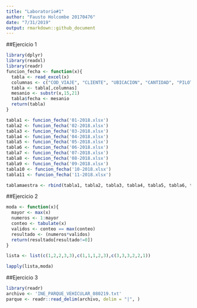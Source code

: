 ```yaml
---
title: "Laboratorio#1"
author: "Fausto Holcombe 20170476"
date: "7/31/2019"
output: rmarkdown::github_document
---
```

##Ejercicio 1
```r
library(dplyr)
library(readxl)
library(readr)
funcion_fecha <- function(x){
  tabla <- read_excel(x)
  columnas <- c("COD_VIAJE", "CLIENTE", "UBICACION", "CANTIDAD", "PILOTO", "Q", "CREDITO", "UNIDAD")
  tabla <- tabla[,columnas]
  mesanio <- substr(x,15,21)
  tabla$fecha <- mesanio
  return(tabla)
}

tabla1 <- funcion_fecha('01-2018.xlsx')
tabla2 <- funcion_fecha('02-2018.xlsx')
tabla3 <- funcion_fecha('03-2018.xlsx')
tabla4 <- funcion_fecha('04-2018.xlsx')
tabla5 <- funcion_fecha('05-2018.xlsx')
tabla6 <- funcion_fecha('06-2018.xlsx')
tabla7 <- funcion_fecha('07-2018.xlsx')
tabla8 <- funcion_fecha('08-2018.xlsx')
tabla9 <- funcion_fecha('09-2018.xlsx')
tabla10 <- funcion_fecha('10-2018.xlsx')
tabla11 <- funcion_fecha('11-2018.xlsx')

tablamaestra <- rbind(tabla1, tabla2, tabla3, tabla4, tabla5, tabla6, tabla7, tabla8, tabla9, tabla10, tabla11)
```
##Ejercicio 2
```r
moda <- function(x){
  mayor <- max(x)
  numeros <- 1:mayor
  conteo <- tabulate(x)
  validos <- conteo == max(conteo)
  resultado <- (numeros*validos)
  return(resultado[resultado!=0])
}

lista <- list(c(1,2,2,3,3),c(1,1,1,2,3),c(3,3,3,2,2,1))

lapply(lista,moda)
```
##Ejercicio 3
```r
library(readr)
archivo <- 'INE_PARQUE_VEHICULAR_080219.txt'
parque <- readr::read_delim(archivo, delim = "|", )
```

